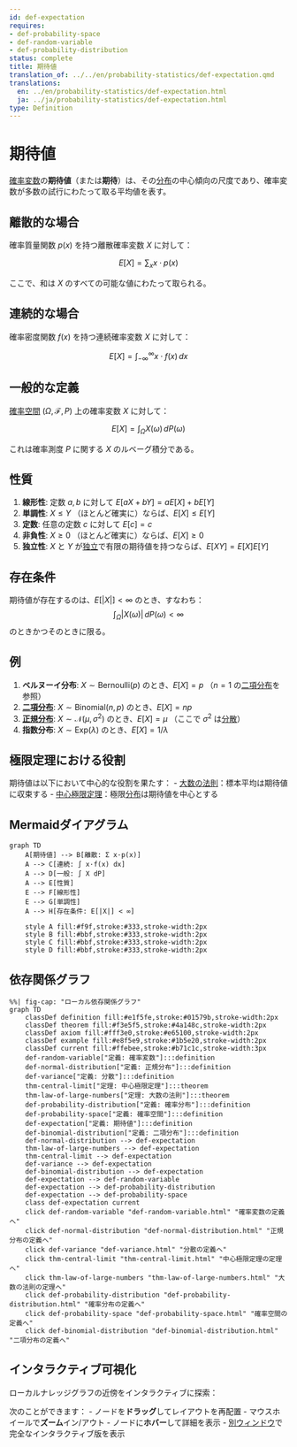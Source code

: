 ```yaml
---
id: def-expectation
requires:
- def-probability-space
- def-random-variable
- def-probability-distribution
status: complete
title: 期待値
translation_of: ../../en/probability-statistics/def-expectation.qmd
translations:
  en: ../en/probability-statistics/def-expectation.html
  ja: ../ja/probability-statistics/def-expectation.html
type: Definition
---
```


# 期待値 {#def-expectation}

[確率変数](def-random-variable.qmd)の**期待値**（または**期待**）は、その[分布](def-probability-distribution.qmd)の中心傾向の尺度であり、確率変数が多数の試行にわたって取る平均値を表す。

## 離散的な場合

確率質量関数 $p(x)$ を持つ離散確率変数 $X$ に対して：

$$E[X] = \sum_{x} x \cdot p(x)$$

ここで、和は $X$ のすべての可能な値にわたって取られる。

## 連続的な場合

確率密度関数 $f(x)$ を持つ連続確率変数 $X$ に対して：

$$E[X] = \int_{-\infty}^{\infty} x \cdot f(x) \, dx$$

## 一般的な定義

[確率空間](def-probability-space.qmd) $(\Omega, \mathcal{F}, P)$ 上の確率変数 $X$ に対して：

$$E[X] = \int_{\Omega} X(\omega) \, dP(\omega)$$

これは確率測度 $P$ に関する $X$ のルベーグ積分である。

## 性質

1. **線形性**: 定数 $a, b$ に対して $E[aX + bY] = aE[X] + bE[Y]$
2. **単調性**: $X \leq Y$ （ほとんど確実に）ならば、$E[X] \leq E[Y]$
3. **定数**: 任意の定数 $c$ に対して $E[c] = c$
4. **非負性**: $X \geq 0$ （ほとんど確実に）ならば、$E[X] \geq 0$
5. **独立性**: $X$ と $Y$ が[独立](def-independence.qmd)で有限の期待値を持つならば、$E[XY] = E[X]E[Y]$

## 存在条件

期待値が存在するのは、$E[|X|] < \infty$ のとき、すなわち：
$$\int_{\Omega} |X(\omega)| \, dP(\omega) < \infty$$
のときかつそのときに限る。

## 例

1. **ベルヌーイ分布**: $X \sim \text{Bernoulli}(p)$ のとき、$E[X] = p$ （$n=1$ の[二項分布](def-binomial-distribution.qmd)を参照）
2. **[二項分布](def-binomial-distribution.qmd)**: $X \sim \text{Binomial}(n, p)$ のとき、$E[X] = np$
3. **[正規分布](def-normal-distribution.qmd)**: $X \sim \mathcal{N}(\mu, \sigma^2)$ のとき、$E[X] = \mu$ （ここで $\sigma^2$ は[分散](def-variance.qmd)）
4. **指数分布**: $X \sim \text{Exp}(\lambda)$ のとき、$E[X] = 1/\lambda$

## 極限定理における役割

期待値は以下において中心的な役割を果たす：
- [大数の法則](thm-law-of-large-numbers.qmd)：標本平均は期待値に収束する
- [中心極限定理](thm-central-limit.qmd)：極限[分布](def-probability-distribution.qmd)は期待値を中心とする

## Mermaidダイアグラム

```mermaid
graph TD
    A[期待値] --> B[離散: Σ x·p(x)]
    A --> C[連続: ∫ x·f(x) dx]
    A --> D[一般: ∫ X dP]
    A --> E[性質]
    E --> F[線形性]
    E --> G[単調性]
    A --> H[存在条件: E[|X|] < ∞]

    style A fill:#f9f,stroke:#333,stroke-width:2px
    style B fill:#bbf,stroke:#333,stroke-width:2px
    style C fill:#bbf,stroke:#333,stroke-width:2px
    style D fill:#bbf,stroke:#333,stroke-width:2px
```

## 依存関係グラフ

```mermaid
%%| fig-cap: "ローカル依存関係グラフ"
graph TD
    classDef definition fill:#e1f5fe,stroke:#01579b,stroke-width:2px
    classDef theorem fill:#f3e5f5,stroke:#4a148c,stroke-width:2px
    classDef axiom fill:#fff3e0,stroke:#e65100,stroke-width:2px
    classDef example fill:#e8f5e9,stroke:#1b5e20,stroke-width:2px
    classDef current fill:#ffebee,stroke:#b71c1c,stroke-width:3px
    def-random-variable["定義: 確率変数"]:::definition
    def-normal-distribution["定義: 正規分布"]:::definition
    def-variance["定義: 分散"]:::definition
    thm-central-limit["定理: 中心極限定理"]:::theorem
    thm-law-of-large-numbers["定理: 大数の法則"]:::theorem
    def-probability-distribution["定義: 確率分布"]:::definition
    def-probability-space["定義: 確率空間"]:::definition
    def-expectation["定義: 期待値"]:::definition
    def-binomial-distribution["定義: 二項分布"]:::definition
    def-normal-distribution --> def-expectation
    thm-law-of-large-numbers --> def-expectation
    thm-central-limit --> def-expectation
    def-variance --> def-expectation
    def-binomial-distribution --> def-expectation
    def-expectation --> def-random-variable
    def-expectation --> def-probability-distribution
    def-expectation --> def-probability-space
    class def-expectation current
    click def-random-variable "def-random-variable.html" "確率変数の定義へ"
    click def-normal-distribution "def-normal-distribution.html" "正規分布の定義へ"
    click def-variance "def-variance.html" "分散の定義へ"
    click thm-central-limit "thm-central-limit.html" "中心極限定理の定理へ"
    click thm-law-of-large-numbers "thm-law-of-large-numbers.html" "大数の法則の定理へ"
    click def-probability-distribution "def-probability-distribution.html" "確率分布の定義へ"
    click def-probability-space "def-probability-space.html" "確率空間の定義へ"
    click def-binomial-distribution "def-binomial-distribution.html" "二項分布の定義へ"
```

## インタラクティブ可視化

ローカルナレッジグラフの近傍をインタラクティブに探索：

::: {.graph-viz data-id="def-expectation" data-width="700" data-height="500"}
:::

次のことができます：
- ノードを**ドラッグ**してレイアウトを再配置
- マウスホイールで**ズーム**イン/アウト
- ノードに**ホバー**して詳細を表示
- [別ウィンドウ](../../output/interactive/ja/def-expectation.html){target="_blank"}で完全なインタラクティブ版を表示
